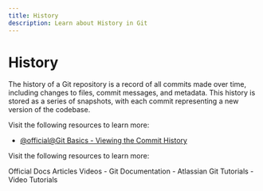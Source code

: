 ```yaml
---
title: History
description: Learn about History in Git
---
```


# History

The history of a Git repository is a record of all commits made over time, including changes to files, commit messages, and metadata. This history is stored as a series of snapshots, with each commit representing a new version of the codebase.

Visit the following resources to learn more:

- [@official@Git Basics - Viewing the Commit History](https://git-scm.com/book/en/v2/Git-Basics-Viewing-the-Commit-History)

Visit the following resources to learn more:

<Tabs defaultValue="official">
<TabsList>
<TabsTrigger value="official">Official Docs</TabsTrigger>
<TabsTrigger value="article">Articles</TabsTrigger>
<TabsTrigger value="video">Videos</TabsTrigger>
</TabsList>

<TabsContent value="official">
- <Link href="https://git-scm.com/docs">Git Documentation</Link>
</TabsContent>
<TabsContent value="article">
- <Link href="https://www.atlassian.com/git/tutorials">Atlassian Git Tutorials</Link>
</TabsContent>
<TabsContent value="video">
- <Link href="https://www.youtube.com/results?search_query=git+history+tutorial">Video Tutorials</Link>
</TabsContent>
</Tabs>

<Outlet path="2-git-basics/commands/history" />

